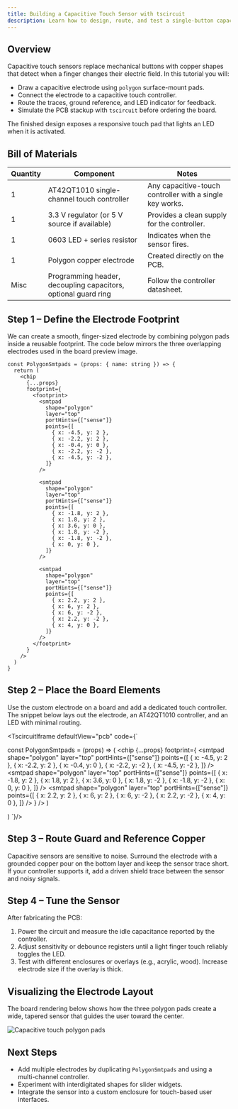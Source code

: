 ```yaml
---
title: Building a Capacitive Touch Sensor with tscircuit
description: Learn how to design, route, and test a single-button capacitive touch sensor that uses polygon pads and a touch controller.
---
```



## Overview

Capacitive touch sensors replace mechanical buttons with copper shapes that detect when a finger changes their electric field. In this tutorial you will:

- Draw a capacitive electrode using `polygon` surface-mount pads.
- Connect the electrode to a capacitive touch controller.
- Route the traces, ground reference, and LED indicator for feedback.
- Simulate the PCB stackup with `tscircuit` before ordering the board.

The finished design exposes a responsive touch pad that lights an LED when it is activated.

## Bill of Materials

| Quantity | Component | Notes |
| --- | --- | --- |
| 1 | AT42QT1010 single-channel touch controller | Any capacitive-touch controller with a single key works. |
| 1 | 3.3 V regulator (or 5 V source if available) | Provides a clean supply for the controller. |
| 1 | 0603 LED + series resistor | Indicates when the sensor fires. |
| 1 | Polygon copper electrode | Created directly on the PCB. |
| Misc | Programming header, decoupling capacitors, optional guard ring | Follow the controller datasheet. |

## Step 1 – Define the Electrode Footprint

We can create a smooth, finger-sized electrode by combining polygon pads inside a reusable footprint. The code below mirrors the three overlapping electrodes used in the board preview image.

```tsx
const PolygonSmtpads = (props: { name: string }) => {
  return (
    <chip
      {...props}
      footprint={
        <footprint>
          <smtpad
            shape="polygon"
            layer="top"
            portHints={["sense"]}
            points={[
              { x: -4.5, y: 2 },
              { x: -2.2, y: 2 },
              { x: -0.4, y: 0 },
              { x: -2.2, y: -2 },
              { x: -4.5, y: -2 },
            ]}
          />

          <smtpad
            shape="polygon"
            layer="top"
            portHints={["sense"]}
            points={[
              { x: -1.8, y: 2 },
              { x: 1.8, y: 2 },
              { x: 3.6, y: 0 },
              { x: 1.8, y: -2 },
              { x: -1.8, y: -2 },
              { x: 0, y: 0 },
            ]}
          />

          <smtpad
            shape="polygon"
            layer="top"
            portHints={["sense"]}
            points={[
              { x: 2.2, y: 2 },
              { x: 6, y: 2 },
              { x: 6, y: -2 },
              { x: 2.2, y: -2 },
              { x: 4, y: 0 },
            ]}
          />
        </footprint>
      }
    />
  )
}
```

## Step 2 – Place the Board Elements

Use the custom electrode on a board and add a dedicated touch controller. The snippet below lays out the electrode, an AT42QT1010 controller, and an LED with minimal routing.

<TscircuitIframe defaultView="pcb" code={`


const PolygonSmtpads = (props) => (
  <chip
    {...props}
    footprint={
      <footprint>
        <smtpad shape="polygon" layer="top" portHints={["sense"]} points={[
          { x: -4.5, y: 2 },
          { x: -2.2, y: 2 },
          { x: -0.4, y: 0 },
          { x: -2.2, y: -2 },
          { x: -4.5, y: -2 },
        ]} />
        <smtpad shape="polygon" layer="top" portHints={["sense"]} points={[
          { x: -1.8, y: 2 },
          { x: 1.8, y: 2 },
          { x: 3.6, y: 0 },
          { x: 1.8, y: -2 },
          { x: -1.8, y: -2 },
          { x: 0, y: 0 },
        ]} />
        <smtpad shape="polygon" layer="top" portHints={["sense"]} points={[
          { x: 2.2, y: 2 },
          { x: 6, y: 2 },
          { x: 6, y: -2 },
          { x: 2.2, y: -2 },
          { x: 4, y: 0 },
        ]} />
      </footprint>
    }
  />
)

  <board width={16} height={10}>
    <PolygonSmtpads name="PAD1" pcbX={0} pcbY={0} />
  </board>
)
`}/>

## Step 3 – Route Guard and Reference Copper

Capacitive sensors are sensitive to noise. Surround the electrode with a grounded copper pour on the bottom layer and keep the sensor trace short. If your controller supports it, add a driven shield trace between the sensor and noisy signals.

## Step 4 – Tune the Sensor

After fabricating the PCB:

1. Power the circuit and measure the idle capacitance reported by the controller.
2. Adjust sensitivity or debounce registers until a light finger touch reliably toggles the LED.
3. Test with different enclosures or overlays (e.g., acrylic, wood). Increase electrode size if the overlay is thick.

## Visualizing the Electrode Layout

The board rendering below shows how the three polygon pads create a wide, tapered sensor that guides the user toward the center.

![Capacitive touch polygon pads](../../static/img/tutorials/capacitive-touch/capacitive-touch-sensor.svg)

## Next Steps

- Add multiple electrodes by duplicating `PolygonSmtpads` and using a multi-channel controller.
- Experiment with interdigitated shapes for slider widgets.
- Integrate the sensor into a custom enclosure for touch-based user interfaces.
